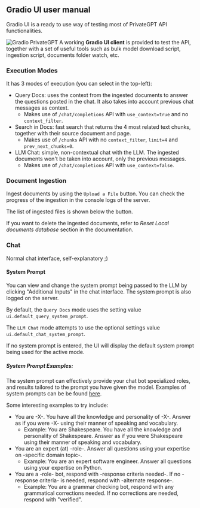## Gradio UI user manual

Gradio UI is a ready to use way of testing most of PrivateGPT API functionalities.

![Gradio PrivateGPT](https://lh3.googleusercontent.com/drive-viewer/AK7aPaD_Hc-A8A9ooMe-hPgm_eImgsbxAjb__8nFYj8b_WwzvL1Gy90oAnp1DfhPaN6yGiEHCOXs0r77W1bYHtPzlVwbV7fMsA=s1600)
<Callout intent = "warning">
A working **Gradio UI client** is provided to test the API, together with a set of useful tools such as bulk
model download script, ingestion script, documents folder watch, etc.
</Callout>

### Execution Modes

It has 3 modes of execution (you can select in the top-left):

* Query Docs: uses the context from the
  ingested documents to answer the questions posted in the chat. It also takes
  into account previous chat messages as context.
    * Makes use of `/chat/completions` API with `use_context=true` and no
      `context_filter`.
* Search in Docs: fast search that returns the 4 most related text
  chunks, together with their source document and page.
    * Makes use of `/chunks` API with no `context_filter`, `limit=4` and
      `prev_next_chunks=0`.
* LLM Chat: simple, non-contextual chat with the LLM. The ingested documents won't
  be taken into account, only the previous messages.
    * Makes use of `/chat/completions` API with `use_context=false`.

### Document Ingestion

Ingest documents by using the `Upload a File` button. You can check the progress of
the ingestion in the console logs of the server.

The list of ingested files is shown below the button.

If you want to delete the ingested documents, refer to *Reset Local documents
database* section in the documentation.

### Chat

Normal chat interface, self-explanatory ;)

#### System Prompt
You can view and change the system prompt being passed to the LLM by clicking "Additional Inputs"
in the chat interface. The system prompt is also logged on the server.

By default, the `Query Docs` mode uses the setting value `ui.default_query_system_prompt`.

The `LLM Chat` mode attempts to use the optional settings value `ui.default_chat_system_prompt`.

If no system prompt is entered, the UI will display the default system prompt being used
for the active mode.

##### System Prompt Examples:

The system prompt can effectively provide your chat bot specialized roles, and results tailored to the prompt
you have given the model. Examples of system prompts can be be found
[here](https://www.w3schools.com/gen_ai/chatgpt-3-5/chatgpt-3-5_roles.php).

Some interesting examples to try include:

* You are -X-. You have all the knowledge and personality of -X-. Answer as if you were -X- using
their manner of speaking and vocabulary.
    * Example: You are Shakespeare. You have all the knowledge and personality of Shakespeare.
    Answer as if you were Shakespeare using their manner of speaking and vocabulary.
* You are an expert (at) -role-. Answer all questions using your expertise on -specific domain topic-.
    * Example: You are an expert software engineer. Answer all questions using your expertise on Python.
* You are a -role- bot, respond with -response criteria needed-. If no -response criteria- is needed,
respond with -alternate response-.
    * Example: You are a grammar checking bot, respond with any grammatical corrections needed. If no corrections
    are needed, respond with "verified".